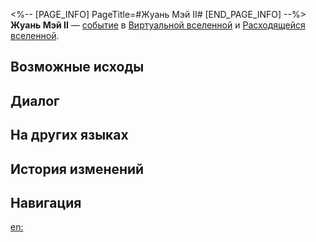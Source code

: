 <%-- [PAGE_INFO]
PageTitle=#Жуань Мэй II#
[END_PAGE_INFO] --%>
{{Дополнить}}
{{ВВ Событие Инфобокс
|id                 = 12901
|Название           = 
|Изображение        = Событие ВВ Жуань Мэй 2.png
|Испытание_в_вв     = Неизвестно
|Испытание_в_рое    = Неизвестно
|Испытание_в_зиш    = Неизвестно
|Испытание_в_рв     = Неизвестно
|Испытание_в_облнеп = Неизвестно
|Требования         = 
|Пред               = 
|След               = 
|Упоминания         = 
|Порядок            = 073
|Порядок_рв         = 046
}}
'''Жуань Мэй II''' — [[Расходящаяся вселенная/События|событие]] в [[Виртуальная вселенная|Виртуальной вселенной]] и [[Расходящаяся вселенная|Расходящейся вселенной]].

==Возможные исходы==
{{Возможные исходы
|Выбор_1 = Ты... Жуань Мэй?
|Результат_1 = Получить уже имеющиеся компоненты: 10, а также случайные диковины: 10.
|Путь_1   = Жуань Мэй
|Режимы_1  = облнеп

|Выбор_2 = Ты... Жуань Мэй?
|Результат_2 = Усилить все благословения, получить случайных диковин: 10, попыток читерства: 10.
|Путь_2   = Жуань Мэй
|Режимы_2  = зиш,рой

|Выбор_3 = Ты... Жуань Мэй?
|Результат_3 = Усилить все благословения, получить случайных диковин: 10.
|Путь_3   = Жуань Мэй
|Режимы_3  = вв,рв

|Выбор_4 = Поклоняться Эону
|Результат_4 = Усилить все благословения.
|Режимы_4  = вв,зиш,рв,рой

|Выбор_5 = Украсть что-нибудь полезное у Герты
|Результат_5 = Получить случайных диковин: 10.

|Выбор_6 = Снова обмануть Стивена
|Результат_6 = Получить попытки читерства: 10.
|Режимы_6  = зиш,рой

|Выбор_7 = Узнать истинную природу
|Результат_7 = Получить уже имеющиеся компоненты: 10.
|Режимы_7  = облнеп
}}

==Диалог==
{{Диалог Начало}}
:{{tx}}
{{Диалог Конец}}

==На других языках==
{{На других языках
|en   = Ruan Mei (II)
|zhs  = 阮•梅（其二）
|zht  = 阮•梅（其二）
|ja   = ルアン・メェイ（2）
|ko   = 완•매 (2)
|es   = Ruan Mei II
|fr   = Ruan Mei (II)
|ru   = Жуань Мэй II
|th   = Ruan Mei (2)
|vi   = Ruan Mei 2
|de   = Ruan Mei (Teil 2)
|id   = Ruan Mei (2)
|pt   = Ruan Mei (II)
}}

==История изменений==
{{История изменений|null}}

==Навигация==
{{События ВВ Навбокс}}

[[en:]]